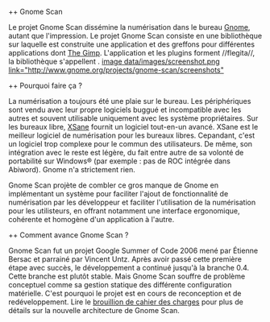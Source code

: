 ++ Gnome Scan

Le projet Gnome Scan dissémine la numérisation dans le bureau [http://www.gnome.org/ Gnome], autant que l'impression. Le projet Gnome Scan consiste en une bibliothèque {{C/GObject}} sur laquelle est construite une application et des greffons pour différentes applications dont [http://www.gimp.org/ The Gimp]. L'application et les plugins forment //flegita//, la bibliothèque s'appellent {{libgnomescan}}. [[image data/images/screenshot.png link="http://www.gnome.org/projects/gnome-scan/screenshots"]]

++ Pourquoi faire ça ?

La numérisation a toujours été une plaie sur le bureau. Les périphériques sont vendu avec leur propre logiciels buggué et incompatible avec les autres et souvent utilisable uniquement avec les système propriétaires. Sur les bureaux libre, [http://www.xsane.org XSane] fournit un logiciel tout-en-un avancé. XSane est le meilleur logiciel de numérisation pour les bureaux libres. Cepandant, c'est un logiciel trop complexe pour le commun des utilisateurs. De même, son intégration avec le reste est légère, du fait entre autre de sa volonté de portabilité sur Windows® (par exemple : pas de ROC intégrée dans Abiword). Gnome n'a strictement rien.

Gnome Scan projète de combler ce gros manque de Gnome en implémentant un système pour faciliter l'ajout de fonctionnalité de numérisation par les développeur et faciliter l'utilisation de la numérisation pour les utilisteurs, en offrant notamment une interface ergonomique, cohérente et homogène d'un application à l'autre.

++ Comment avance Gnome Scan ?

Gnome Scan fut un projet Google Summer of Code 2006 mené par Étienne Bersac et parrainé par Vincent Untz. Après avoir passé cette première étape avec succès, le développement a continué jusqu'à la branche 0.4. Cette branche est plutôt stable. Mais Gnome Scan souffre de problème conceptuel comme sa gestion statique des différente configuration matérielle. C'est pourquoi le projet est en cours de reconception et de redéveloppement. Lire le [http://live.gnome.org/GnomeScan/Spec brouillion de cahier des charges] pour plus de détails sur la nouvelle architecture de Gnome Scan.
